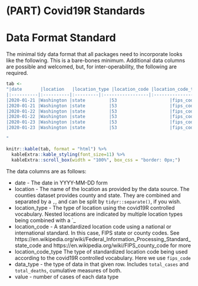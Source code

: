 # (PART) Covid19R Standards {-} 

# Data Format Standard

The minimal tidy data format that all packages need to incorporate looks like the following. This is a bare-bones minimum. Additional data columns are possible and welcomed, but, for inter-operability, the following are required.

```r

tab <-
"|date       |location   |location_type |location_code |location_code_type |data_type    | value|
|:----------|:----------|:---------|:-----------------|:----------------------|:-----------|-----:|
|2020-01-21 |Washington |state         |53                    |fips_code                  |cases_total  |     1|
|2020-01-21 |Washington |state         |53                    |fips_code                  |deaths_total |     0|
|2020-01-22 |Washington |state         |53                    |fips_code                  |cases_total  |     1|
|2020-01-22 |Washington |state         |53                    |fips_code                  |deaths_total |     0|
|2020-01-23 |Washington |state         |53                    |fips_code                  |cases_total  |     1|  
|2020-01-23 |Washington |state         |53                    |fips_code                  |deaths_total |     0|  

"

knitr::kable(tab, format = "html") %>%
  kableExtra::kable_styling(font_size=11) %>%
  kableExtra::scroll_box(width = "100%", box_css = "border: 0px;")

```

The data columns are as follows:

* date - The date in YYYY-MM-DD form
* location - The name of the location as provided by the data source. The counties dataset provides county and state. They are combined and separated by a `,`, and can be split by `tidyr::separate()`, if you wish.
* location_type - The type of location using the covid19R controlled vocabulary. Nested locations are indicated by multiple location types being combined with a `_
* location_code - A standardized location code using a national or international standard. In this case, FIPS state or county codes. See https://en.wikipedia.org/wiki/Federal_Information_Processing_Standard_state_code and https://en.wikipedia.org/wiki/FIPS_county_code for more
* location_code_type The type of standardized location code being used according to the covid19R controlled vocabulary. Here we use `fips_code`
* data_type - the type of data in that given row. Includes `total_cases` and `total_deaths`, cumulative measures of both.
* value - number of cases of each data type
